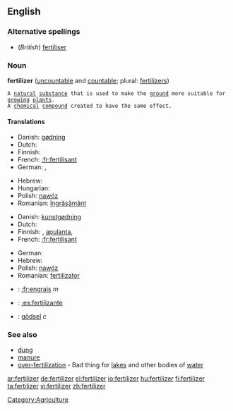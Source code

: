 ==English==

===Alternative spellings===
*(''British'') [[fertiliser]]

===Noun===
'''fertilizer''' ([[uncountable]] and [[countable]]; plural: [[fertilizers]])

 A [[natural]] [[substance]] that is used to make the [[ground]] more suitable for [[grow]]ing [[plant]]s. 
 A [[chemical]] [[compound]] created to have the same effect.

====Translations====
{{trans-top|a natural substance that is used to make the ground more suitable for growing plants}}
* Danish: [[gødning]] {{c}}
* Dutch: {{t+|nl|mest|m}}
* Finnish: {{t-|fi|lannoite}}
* French: [[:fr:fertilisant]]
* German: {{t|de|Dünger|m}}, {{t|de|Düngemittel|n}}
{{trans-mid}}
* Hebrew: {{t-|he|דשן|m|tr=deshen|sc=Hebr}}
* Hungarian: {{t+|hu|trágya}}
* Polish: [[nawóz]] {{m}}
* Romanian: [[îngrăşământ]] {{n}}
{{trans-bottom}}

{{trans-top|a chemical compound created to have the same effect.}}
* Danish: [[kunstgødning]] {{c}}
* Dutch: {{t+|nl|kunstmest|m}}
* Finnish: {{t|fi|lannoite}}, [[apulanta]], {{t|fi|keinolannoite}}
* French: [[:fr:fertilisant]]
{{trans-mid}}
* German: {{Ü|de|Handelsdünger|m}}
* Hebrew: {{t-|he|דשן|m|tr=deshen|sc=Hebr}}
* Polish: [[nawóz]] {{m}}
* Romanian: [[fertilizator]] {{n}}
{{trans-bottom}}

{{checktrans-top}}
*{{ttbc|French}}: [[:fr:engrais]] ''m''
*{{ttbc|Spanish}}: [[:es:fertilizante]]
*{{ttbc|Swedish}}: [[gödsel]] ''c''
{{checktrans-bottom}}

===See also===
*[[dung]]
*[[manure]]
*[[over-fertilization]] - Bad thing for [[lake]]s and other bodies of [[water]]

[[Category:Agriculture]]

[[ar:fertilizer]]
[[de:fertilizer]]
[[el:fertilizer]]
[[io:fertilizer]]
[[hu:fertilizer]]
[[fi:fertilizer]]
[[ta:fertilizer]]
[[vi:fertilizer]]
[[zh:fertilizer]]